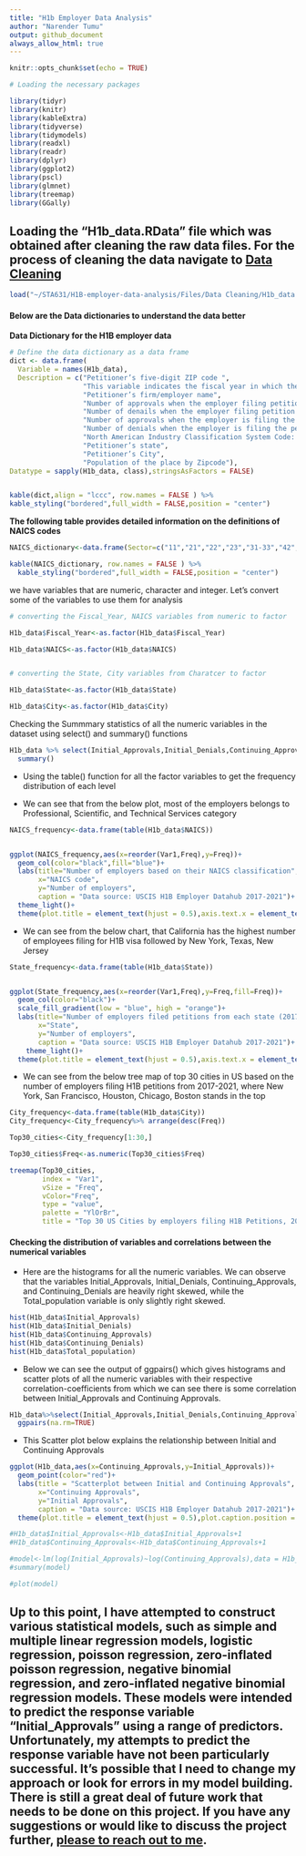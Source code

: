 ```yaml
---
title: "H1b Employer Data Analysis"
author: "Narender Tumu"
output: github_document
always_allow_html: true
---
```


```r
knitr::opts_chunk$set(echo = TRUE)
```



```r
# Loading the necessary packages

library(tidyr)
library(knitr)
library(kableExtra)
library(tidyverse)
library(tidymodels)
library(readxl)
library(readr)
library(dplyr)
library(ggplot2)
library(pscl)
library(glmnet)
library(treemap)
library(GGally)

```



## Loading the "H1b_data.RData" file which was obtained after cleaning the raw data files. For the process of cleaning the data navigate to [Data Cleaning](https://github.com/NarenderTumu/H1B-employer-data-analysis/tree/main/Files/Data%20Cleaning)



```r
load("~/STA631/H1B-employer-data-analysis/Files/Data Cleaning/H1b_data.RData")
```

#### Below are the Data dictionaries to understand the data better

**Data Dictionary for the H1B employer data**

```r
# Define the data dictionary as a data frame
dict <- data.frame(
  Variable = names(H1b_data),
  Description = c("Petitioner’s five-digit ZIP code ",
                  "This variable indicates the fiscal year in which the H-1B petition was filed. Fiscal year in the United States starts from October 1st and ends on September 30th of the following year.", 
                  "Petitioner’s firm/employer name", 
                  "Number of approvals when the employer filing petition for the first time to the worker",
                  "Number of denails when the employer filing petition for the first time to the worker",
                  "Number of approvals when the employer is filing the petition for the worker who was already having an approved visa for the same employer and wishing to extend the workers time period",
                  "Number of denials when the employer is filing the petition for the worker who was already having an approved visa for the same employer and wishing to extend the workers time period",
                  "North American Industry Classification System Code: A character string that stands for an industry classification within the North American Industry Classification System,For more information on the NAICS, visit the [U.S. Census Bureau’s North American Industry Classification Code webpage](https://www.census.gov/naics/)",
                  "Petitioner’s state",
                  "Petitioner’s City",
                  "Population of the place by Zipcode"), 
Datatype = sapply(H1b_data, class),stringsAsFactors = FALSE)


kable(dict,align = "lccc", row.names = FALSE ) %>%
kable_styling("bordered",full_width = FALSE,position = "center")
```




**The following table provides detailed information on the definitions of NAICS codes**



```r
NAICS_dictionary<-data.frame(Sector=c("11","21","22","23","31-33","42","44-45","48-49","51","52","53","54","55","56","61","62","71","72","81","92","99"),Definition=c("Agriculture, Forestry, Fishing and Hunting","Mining, Quarrying, and Oil and Gas Extraction","Utilities","Construction","Manufacturing","Wholesale Trade","Retail Trade","Transportation and Warehousing","Information","Finance and Insurance","Real Estate and Rental and Leasing","Professional, Scientific, and Technical Services","Management of Companies and Enterprises","Administrative and Support and Waste Management and Remediation Services","Educational Services","Health Care and Social Assistance","Arts, Entertainment, and Recreation","Accommodation and Food Services","Other Services (except Public Administration)","Public Administration","Unknown"))

kable(NAICS_dictionary, row.names = FALSE ) %>%
  kable_styling("bordered",full_width = FALSE,position = "center")

```




we have variables that are numeric, character and integer. Let's convert some of the variables to use them for analysis


```r
# converting the Fiscal_Year, NAICS variables from numeric to factor

H1b_data$Fiscal_Year<-as.factor(H1b_data$Fiscal_Year)

H1b_data$NAICS<-as.factor(H1b_data$NAICS)


# converting the State, City variables from Charatcer to factor

H1b_data$State<-as.factor(H1b_data$State)

H1b_data$City<-as.factor(H1b_data$City)
```



Checking the Summmary statistics of all the numeric variables in the dataset using select() and summary() functions



```r
H1b_data %>% select(Initial_Approvals,Initial_Denials,Continuing_Approvals,Continuing_Denials,Total_population)%>%
  summary()
```


* Using the table() function for all the factor variables to get the frequency distribution of each level


* We can see that from the below plot, most of the employers belongs to Professional, Scientific, and Technical Services category


```r
NAICS_frequency<-data.frame(table(H1b_data$NAICS))


ggplot(NAICS_frequency,aes(x=reorder(Var1,Freq),y=Freq))+
  geom_col(color="black",fill="blue")+
  labs(title="Number of employers based on their NAICS classification",
       x="NAICS code",
       y="Number of employers",
       caption = "Data source: USCIS H1B Employer Datahub 2017-2021")+
  theme_light()+
  theme(plot.title = element_text(hjust = 0.5),axis.text.x = element_text(color = "black"),axis.text.y = element_text(color = "black"))

```



* We can see from the below chart, that California has the highest number of employees filing for H1B visa followed by New York, Texas, New Jersey


```r
State_frequency<-data.frame(table(H1b_data$State))


ggplot(State_frequency,aes(x=reorder(Var1,Freq),y=Freq,fill=Freq))+
  geom_col(color="black")+
  scale_fill_gradient(low = "blue", high = "orange")+
  labs(title="Number of employers filed petitions from each state (2017-2021)",
       x="State",
       y="Number of employers",
       caption = "Data source: USCIS H1B Employer Datahub 2017-2021")+
    theme_light()+
  theme(plot.title = element_text(hjust = 0.5),axis.text.x = element_text(angle = 90, hjust = 1,colour = "black"),axis.text.y = element_text(colour = "black"))
```

* We can see from the below tree map of top 30 cities in US based on the number of employers filing H1B petitions from 2017-2021, where New York, San Francisco, Houston, Chicago, Boston stands in the top

```r

City_frequency<-data.frame(table(H1b_data$City))
City_frequency<-City_frequency%>% arrange(desc(Freq))

Top30_cities<-City_frequency[1:30,]

Top30_cities$Freq<-as.numeric(Top30_cities$Freq)

treemap(Top30_cities,
        index = "Var1",
        vSize = "Freq",
        vColor="Freq",
        type = "value",
        palette = "YlOrBr",
        title = "Top 30 US Cities by employers filing H1B Petitions, 2017-2021")
```


#### Checking the distribution of variables and correlations between the numerical variables

 * Here are the histograms for all the numeric variables. We can observe that the variables Initial_Approvals, Initial_Denials, Continuing_Approvals, and Continuing_Denials are heavily right skewed, while the Total_population variable is only slightly right skewed.


 
```r
hist(H1b_data$Initial_Approvals)
hist(H1b_data$Initial_Denials)
hist(H1b_data$Continuing_Approvals)
hist(H1b_data$Continuing_Denials)
hist(H1b_data$Total_population)
```


* Below we can see the output of ggpairs() which gives histograms and scatter plots of all the numeric variables with their respective correlation-coefficients from which we can see there is some correlation between Initial_Approvals and Continuing Approvals. 


```r
H1b_data%>%select(Initial_Approvals,Initial_Denials,Continuing_Approvals,Continuing_Denials,Total_population)%>%
  ggpairs(na.rm=TRUE)
```


* This Scatter plot below explains the relationship between Initial and Continuing Approvals

```r
ggplot(H1b_data,aes(x=Continuing_Approvals,y=Initial_Approvals))+
  geom_point(color="red")+
  labs(title = "Scatterplot between Initial and Continuing Approvals",
       x="Continuing Approvals",
       y="Initial Approvals",
       caption = "Data source: USCIS H1B Employer Datahub 2017-2021")+
  theme(plot.title = element_text(hjust = 0.5),plot.caption.position = "panel")
```

```r
#H1b_data$Initial_Approvals<-H1b_data$Initial_Approvals+1
#H1b_data$Continuing_Approvals<-H1b_data$Continuing_Approvals+1
```



```r

#model<-lm(log(Initial_Approvals)~log(Continuing_Approvals),data = H1b_data)
#summary(model)

```

```r
#plot(model)
```



## Up to this point, I have attempted to construct various statistical models, such as simple and multiple linear regression models, logistic regression, poisson regression, zero-inflated poisson regression, negative binomial regression, and zero-inflated negative binomial regression models. These models were intended to predict the response variable "Initial_Approvals" using a range of predictors. Unfortunately, my attempts to predict the response variable have not been particularly successful. It's possible that I need to change my approach or look for errors in my model building. There is still a great deal of future work that needs to be done on this project. If you have any suggestions or would like to discuss the project further, [please to reach out to me](https://github.com/NarenderTumu/H1B-employer-data-analysis/issues/1).


